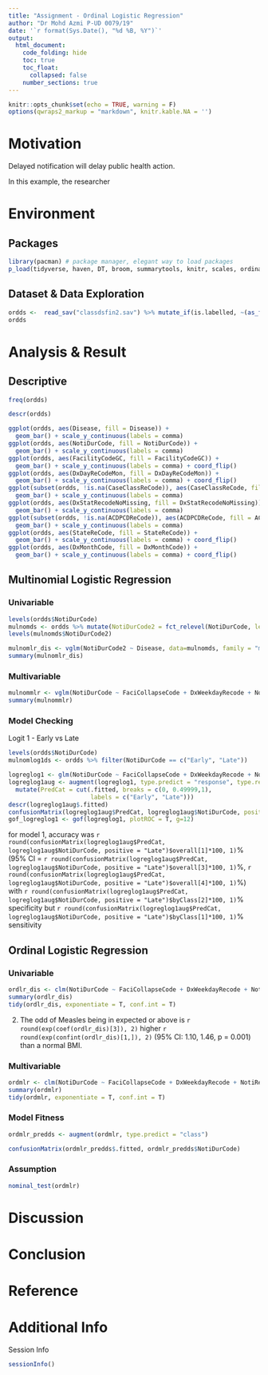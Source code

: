 ```yaml
---
title: "Assignment - Ordinal Logistic Regression"
author: "Dr Mohd Azmi P-UD 0079/19"
date: '`r format(Sys.Date(), "%d %B, %Y")`'
output: 
  html_document:
    code_folding: hide
    toc: true
    toc_float:
      collapsed: false
    number_sections: true
---
```


```r
knitr::opts_chunk$set(echo = TRUE, warning = F)
options(qwraps2_markup = "markdown", knitr.kable.NA = '')
```

# Motivation

Delayed notification will delay public health action.

In this example, the researcher 


# Environment

## Packages

```r
library(pacman) # package manager, elegant way to load packages
p_load(tidyverse, haven, DT, broom, summarytools, knitr, scales, ordinal, caret, VGAM, LogisticDx)
```

## Dataset & Data Exploration



```r
ordds <-  read_sav("classdsfin2.sav") %>% mutate_if(is.labelled, ~(as_factor(.)))
ordds
```


# Analysis & Result

## Descriptive


```r
freq(ordds)

```



```r
descr(ordds)
```

```r
ggplot(ordds, aes(Disease, fill = Disease)) +
  geom_bar() + scale_y_continuous(labels = comma)
ggplot(ordds, aes(NotiDurCode, fill = NotiDurCode)) +
  geom_bar() + scale_y_continuous(labels = comma)
ggplot(ordds, aes(FacilityCodeGC, fill = FacilityCodeGC)) +
  geom_bar() + scale_y_continuous(labels = comma) + coord_flip()
ggplot(ordds, aes(DxDayReCodeMon, fill = DxDayReCodeMon)) +
  geom_bar() + scale_y_continuous(labels = comma) + coord_flip()
ggplot(subset(ordds, !is.na(CaseClassReCode)), aes(CaseClassReCode, fill = CaseClassReCode)) +
  geom_bar() + scale_y_continuous(labels = comma)
ggplot(ordds, aes(DxStatRecodeNoMissing, fill = DxStatRecodeNoMissing)) +
  geom_bar() + scale_y_continuous(labels = comma)
ggplot(subset(ordds, !is.na(ACDPCDReCode)), aes(ACDPCDReCode, fill = ACDPCDReCode)) +
  geom_bar() + scale_y_continuous(labels = comma)
ggplot(ordds, aes(StateReCode, fill = StateReCode)) +
  geom_bar() + scale_y_continuous(labels = comma) + coord_flip()
ggplot(ordds, aes(DxMonthCode, fill = DxMonthCode)) +
  geom_bar() + scale_y_continuous(labels = comma) + coord_flip()
```


## Multinomial Logistic Regression

### Univariable

```r
levels(ordds$NotiDurCode)
mulnomds <- ordds %>% mutate(NotiDurCode2 = fct_relevel(NotiDurCode, levels = c("Late", "Expected", "Early")))
levels(mulnomds$NotiDurCode2)

mulnomlr_dis <- vglm(NotiDurCode2 ~ Disease, data=mulnomds, family = "multinomial")
summary(mulnomlr_dis)
```

### Multivariable

```r
mulnommlr <- vglm(NotiDurCode ~ FaciCollapseCode + DxWeekdayRecode + NotiReqCode + Region, data=mulnomds, family = "multinomial")
summary(mulnommlr)
```

### Model Checking

Logit 1 - Early vs Late

```r
levels(ordds$NotiDurCode)
mulnomlog1ds <- ordds %>% filter(NotiDurCode == c("Early", "Late"))

logreglog1 <- glm(NotiDurCode ~ FaciCollapseCode + DxWeekdayRecode + NotiReqCode + Region, data=mulnomlog1ds, family = "binomial")
logreglog1aug <- augment(logreglog1, type.predict = "response", type.residual = "response") %>%
  mutate(PredCat = cut(.fitted, breaks = c(0, 0.49999,1),
                       labels = c("Early", "Late")))
descr(logreglog1aug$.fitted)
confusionMatrix(logreglog1aug$PredCat, logreglog1aug$NotiDurCode, positive = "Late")
gof_logreglog1 <- gof(logreglog1, plotROC = T, g=12)
```

for model 1, accuracy was `r round(confusionMatrix(logreglog1aug$PredCat, logreglog1aug$NotiDurCode, positive = "Late")$overall[1]*100, 1)`% (95% CI = `r round(confusionMatrix(logreglog1aug$PredCat, logreglog1aug$NotiDurCode, positive = "Late")$overall[3]*100, 1)`%, `r round(confusionMatrix(logreglog1aug$PredCat, logreglog1aug$NotiDurCode, positive = "Late")$overall[4]*100, 1)`%) with `r round(confusionMatrix(logreglog1aug$PredCat, logreglog1aug$NotiDurCode, positive = "Late")$byClass[2]*100, 1)`% specificity but `r round(confusionMatrix(logreglog1aug$PredCat, logreglog1aug$NotiDurCode, positive = "Late")$byClass[1]*100, 1)`% sensitivity  

## Ordinal Logistic Regression

### Univariable

```r
ordlr_dis <- clm(NotiDurCode ~ FaciCollapseCode + DxWeekdayRecode + NotiReqCode + Region, data=ordds)
summary(ordlr_dis)
tidy(ordlr_dis, exponentiate = T, conf.int = T)
```



2. The odd of Measles being in expected or above is `r round(exp(coef(ordlr_dis)[3]), 2)` higher  `r round(exp(confint(ordlr_dis)[1,]), 2)`  (95% CI: 1.10, 1.46, p = 0.001) than a normal BMI.

### Multivariable

```r
ordmlr <- clm(NotiDurCode ~ FaciCollapseCode + DxWeekdayRecode + NotiReqCode + Region, data=ordds)
summary(ordmlr)
tidy(ordmlr, exponentiate = T, conf.int = T)
```


### Model Fitness

```r
ordmlr_predds <- augment(ordmlr, type.predict = "class")
```

```r
confusionMatrix(ordmlr_predds$.fitted, ordmlr_predds$NotiDurCode)
```


### Assumption

```r
nominal_test(ordmlr)
```

###


# Discussion



# Conclusion

# Reference


# Additional Info

Session Info

```r
sessionInfo()
```

